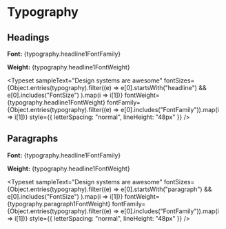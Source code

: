 
<Meta title="Typography" />

# Typography

## Headings

<p><b>Font:</b> {typography.headline1FontFamily}</p>
<p><b>Weight:</b> {typography.headline1FontWeight}</p>

<Typeset
  sampleText="Design systems are awesome"
  fontSizes={Object.entries(typography).filter((e) => e[0].startsWith("headline") && e[0].includes("FontSize") ).map(i => i[1])}
  fontWeight={typography.headline1FontWeight}
  fontFamily={Object.entries(typography).filter((e) => e[0].includes("FontFamily")).map(i => i[1])}
  style={{ letterSpacing: "normal", lineHeight: "48px" }}
/>

## Paragraphs

<p><b>Font:</b> {typography.headline1FontFamily}</p>
<p><b>Weight:</b> {typography.headline1FontWeight}</p>

<Typeset
  sampleText="Design systems are awesome"
  fontSizes={Object.entries(typography).filter((e) => e[0].startsWith("paragraph") && e[0].includes("FontSize") ).map(i => i[1])}
  fontWeight={typography.paragraph1FontWeight}
  fontFamily={Object.entries(typography).filter((e) => e[0].includes("FontFamily")).map(i => i[1])}
  style={{ letterSpacing: "normal", lineHeight: "48px" }}
/>